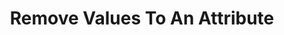 ---
title: 'Remove Values To An Attribute'
description: 'Remove Values To An Attribute'
openapi: "/openapi/openapi.yaml DELETE /attributes/{companyId}/{customId}/values"
---